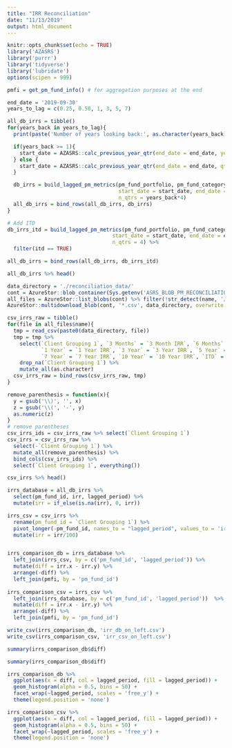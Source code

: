 ```yaml
---
title: "IRR Reconciliation"
date: "11/13/2019"
output: html_document
---
```


```r
knitr::opts_chunk$set(echo = TRUE)
library('AZASRS')
library('purrr')
library('tidyverse')
library('lubridate')
options(scipen = 999)
```


```r
pmfi = get_pm_fund_info() # for aggregation purposes at the end

end_date = '2019-09-30'
years_to_lag = c(0.25, 0.50, 1, 3, 5, 7)

all_db_irrs = tibble()
for(years_back in years_to_lag){
  print(paste('Number of years looking back:', as.character(years_back)))

  if(years_back >= 1){
    start_date = AZASRS::calc_previous_year_qtr(end_date = end_date, years = years_back)
  } else {
    start_date = AZASRS::calc_previous_year_qtr(end_date = end_date, qtrs = 4*years_back)
  }

  db_irrs = build_lagged_pm_metrics(pm_fund_portfolio, pm_fund_category, pm_fund_id,
                                    start_date = start_date, end_date = end_date, itd=FALSE,
                                    n_qtrs = years_back*4)
  all_db_irrs = bind_rows(all_db_irrs, db_irrs)
}

# Add ITD
db_irrs_itd = build_lagged_pm_metrics(pm_fund_portfolio, pm_fund_category, pm_fund_id,
                                  start_date = start_date, end_date = end_date, itd=TRUE,
                                  n_qtrs = 4) %>%
  filter(itd == TRUE)

all_db_irrs = bind_rows(all_db_irrs, db_irrs_itd)

all_db_irrs %>% head()
```


```r
data_directory = './reconciliation_data/'
cont = AzureStor::blob_container(Sys.getenv('ASRS_BLOB_PM_RECONCILIATION'), key = Sys.getenv('ASRS_BLOB_KEY'))
all_files = AzureStor::list_blobs(cont) %>% filter(!str_detect(name, '/'))
AzureStor::multidownload_blob(cont, '*.csv', data_directory, overwrite = TRUE)

csv_irrs_raw = tibble()
for(file in all_files$name){
  tmp = read_csv(paste0(data_directory, file)) 
  tmp = tmp %>%
    select(`Client Grouping 1`, `3 Months` = `3 Month IRR`, `6 Months` = `6 Month IRR`,
           `1 Year` = `1 Year IRR`, `3 Year` = `3 Year IRR`, `5 Year` = `5 Year IRR`, 
           `7 Year` = `7 Year IRR`, `10 Year` = `10 Year IRR`, `ITD` = `ITD IRR`) %>%
    drop_na(`Client Grouping 1`) %>%
    mutate_all(as.character)
  csv_irrs_raw = bind_rows(csv_irrs_raw, tmp)
}

remove_parenthesis = function(x){
  y = gsub('\\)', '', x)
  z = gsub('\\(', '-', y)
  as.numeric(z)
}
# remove parentheses
csv_irrs_ids = csv_irrs_raw %>% select(`Client Grouping 1`)
csv_irrs = csv_irrs_raw %>% 
  select(-`Client Grouping 1`) %>% 
  mutate_all(remove_parenthesis) %>% 
  bind_cols(csv_irrs_ids) %>%
  select(`Client Grouping 1`, everything())

csv_irrs %>% head()
```


```r
irrs_database = all_db_irrs %>% 
  select(pm_fund_id, irr, lagged_period) %>% 
  mutate(irr = if_else(is.na(irr), 0, irr))

irrs_csv = csv_irrs %>% 
  rename(pm_fund_id = `Client Grouping 1`) %>%
  pivot_longer(-pm_fund_id, names_to = "lagged_period", values_to = 'irr') %>%
  mutate(irr = irr/100)


irrs_comparison_db = irrs_database %>%
  left_join(irrs_csv, by = c('pm_fund_id', 'lagged_period')) %>%
  mutate(diff = irr.x - irr.y) %>%
  arrange(-diff) %>%
  left_join(pmfi, by = 'pm_fund_id')
  
irrs_comparison_csv = irrs_csv %>%
  left_join(irrs_database, by = c('pm_fund_id', 'lagged_period'))  %>%
  mutate(diff = irr.x - irr.y) %>%
  arrange(-diff) %>%
  left_join(pmfi, by = 'pm_fund_id')

write_csv(irrs_comparison_db, 'irr_db_on_left.csv')
write_csv(irrs_comparison_csv, 'irr_csv_on_left.csv')
```


```r
summary(irrs_comparison_db$diff)
```


```r
summary(irrs_comparison_db$diff)
```


```r
irrs_comparison_db %>%
  ggplot(aes(x = diff, col = lagged_period, fill = lagged_period)) + 
  geom_histogram(alpha = 0.5, bins = 50) + 
  facet_wrap(~lagged_period, scales = 'free_y') + 
  theme(legend.position = 'none')
```



```r
irrs_comparison_csv %>%
  ggplot(aes(x = diff, col = lagged_period, fill = lagged_period)) + 
  geom_histogram(alpha = 0.5, bins = 50) + 
  facet_wrap(~lagged_period, scales = 'free_y') + 
  theme(legend.position = 'none')
```
